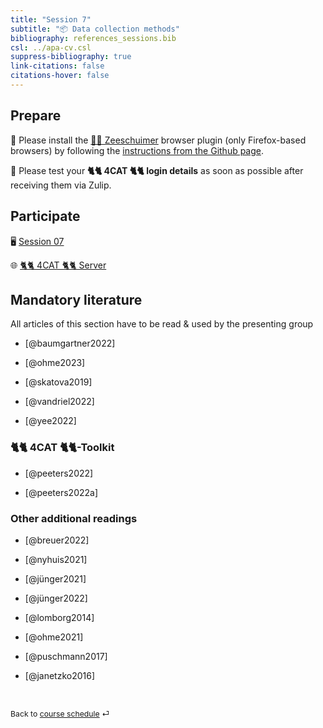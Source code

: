 ```yaml
---
title: "Session 7"
subtitle: "📦 Data collection methods"
bibliography: references_sessions.bib
csl: ../apa-cv.csl 
suppress-bibliography: true
link-citations: false
citations-hover: false
---
```


## Prepare

🔨 Please install the [🏴‍☠️ Zeeschuimer](https://github.com/digitalmethodsinitiative/zeeschuimer) browser plugin (only Firefox-based browsers) by following the [instructions from the Github page](https://github.com/digitalmethodsinitiative/zeeschuimer#installation).

🔨 Please test your **🐈🐈 4CAT 🐈🐈 login details** as soon as possible after receiving them via Zulip.

## Participate

🖥️ [Session 07](/slides/slides-07.html)

🌐 [🐈🐈 4CAT 🐈🐈 Server](http://10.204.20.178/)

## Mandatory literature

::: {.callout-important appearance="simple"}
All articles of this section have to be read & used by the presenting group
:::

-   [@baumgartner2022]

-   [@ohme2023]

-   [@skatova2019]

-   [@vandriel2022]

-   [@yee2022]

### 🐈🐈 4CAT 🐈🐈-Toolkit

-   [@peeters2022]

-   [@peeters2022a]

### Other additional readings

-   [@breuer2022]

-   [@nyhuis2021]

-   [@jünger2021]

-   [@jünger2022]

-   [@lomborg2014]

-   [@ohme2021]

-   [@puschmann2017]

-   [@janetzko2016]

<br>

::: {style="font-size: 0.875em;"}
Back to [course schedule](/index.html "Course schedule") ⏎
:::